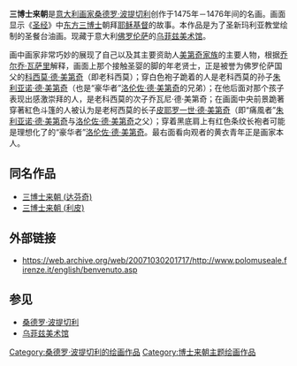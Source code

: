 {{noteTA
|T=zh-tw:三王朝聖 (波提且利); zh-cn:三博士来朝 (波提切利);
|G1=Show
|1=zh-tw:山卓·波提且利; zh-cn:桑德罗·波提切利;
|2=zh-tw:佛羅倫斯; zh-hk:佛羅倫斯; zh-mo:佛羅倫斯; zh-cn:佛罗伦萨;
}}

{{Painting|image_file=Botticelli - Adoration of the Magi (Zanobi Altar) - Uffizi.jpg
|title=三博士来朝（波提切利）
|artist=桑德罗·波提切利
|year=1475年－1476年
|type=[[油画|油画]]
|height=111
|width=134
|height_inch=44
|width_inch=53
|museum=[[乌菲兹美术馆|乌菲兹美术馆]]
|city=[[佛罗伦萨|佛罗伦萨]]
}}

'''三博士来朝'''是[[意大利|意大利]][[画家|画家]][[桑德罗·波提切利|桑德罗·波提切利]]创作于1475年－1476年间的名画。画面显示《[[圣经|圣经]]》中[[东方三博士|东方三博士]]朝拜[[耶稣|耶稣]][[基督|基督]]的故事。本作品是为了圣新玛利亚教堂绘制的圣餐台油画。现藏于意大利[[佛罗伦萨|佛罗伦萨]]的[[乌菲兹美术馆|乌菲兹美术馆]]。

画中画家非常巧妙的展现了自己以及其主要资助人[[美第奇家族|美第奇家族]]的主要人物，根据[[乔尔乔·瓦萨里|乔尔乔·瓦萨里]]解释，画面上那个接触圣婴的脚的年老贤士，正是被誉为佛罗伦萨国父的[[科西莫·德·美第奇|科西莫·德·美第奇]]（即老科西莫）；穿白色袍子跪着的人是老科西莫的孙子[[朱利亚诺·德·美第奇|朱利亚诺·德·美第奇]]（也是“豪华者”[[洛伦佐·德·美第奇|洛伦佐·德·美第奇]]的兄弟）；在他后面对那个孩子表现出感激崇拜的人，是老科西莫的次子乔瓦尼·德·美第奇；在画面中央前景跪著穿著紅色斗篷的人被认为是老柯西莫的长子[[皮耶罗一世·德·美第奇|皮耶罗一世·德·美第奇]]（即“痛風者”[[朱利亚诺·德·美第奇|朱利亚诺·德·美第奇]]与[[洛伦佐·德·美第奇|洛伦佐·德·美第奇]]之父）；穿着黑底肩上有红色条纹长袍者可能是理想化了的“豪华者”[[洛伦佐·德·美第奇|洛伦佐·德·美第奇]]。最右面看向观者的黄衣青年正是画家本人。

== 同名作品 ==
*[[三博士来朝_(达芬奇)|三博士来朝 (达芬奇)]]
*[[三博士来朝_(利皮)|三博士来朝 (利皮)]]

== 外部链接 ==
*https://web.archive.org/web/20071030201717/http://www.polomuseale.firenze.it/english/benvenuto.asp 

== 参见 ==
*[[桑德罗·波提切利|桑德罗·波提切利]]
*[[乌菲兹美术馆|乌菲兹美术馆]]

{{paint-stub}}

[[Category:桑德罗·波提切利的绘画作品|Category:桑德罗·波提切利的绘画作品]]
[[Category:博士来朝主题绘画作品|Category:博士来朝主题绘画作品]]